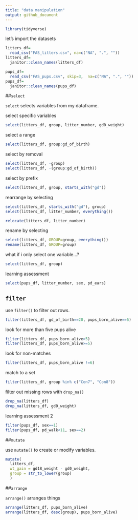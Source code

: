 ```yaml
---
title: "data manipulation"
output: github_document
---
```


```r
library(tidyverse)
```

let's import the datasets

```r
litters_df=
  read_csv("FAS_litters.csv", na=c("NA", ".", ""))
litters_df=
  janitor::clean_names(litters_df)

pups_df=
  read_csv("FAS_pups.csv", skip=3,  na=c("NA", ".", ""))
pups_df=
  janitor::clean_names(pups_df)
```

##`select`

`select` selects variables from my dataframe.

select specific variables

```r
select(litters_df, group, litter_number, gd0_weight)
```

select a range

```r
select(litters_df, group:gd_of_birth)
```

select by removal

```r
select(litters_df, -group)
select(litters_df, -(group:gd_of_birth))
```


select by prefix

```r
select(litters_df, group, starts_with("gd"))
```

rearrange by selecting
```r
select(litters_df, starts_with("gd"), group)
select(litters_df, litter_number, everything())

relocate(litters_df, litter_number)
```

rename by selecting

```r
select(litters_df, GROUP=group, everything())
rename(litters_df, GROUP=group)
```


what if i only select one variable...?

```r
select(litters_df, group)
```

learning assessment 

```r
select(pups_df, litter_number, sex, pd_ears)
```

## `filter`
use `filter()` to filter out rows.

```r
filter(litters_df, gd_of_birth==20, pups_born_alive==6)
```

look for more than five pups alive

```r
filter(litters_df, pups_born_alive>5)
filter(litters_df, pups_born_alive>=5)
```

look for non-matches

```r
filter(litters_df, pups_born_alive !=6)
```

match to a set

```r
filter(litters_df, group %in% c("Con7", "Con8"))
```

filter out missing rows with `drop_na()`

```r
drop_na(litters_df)
drop_na(litters_df, gd0_weight)
```

learning assessment 2

```r
filter(pups_df, sex==1)
filter(pups_df, pd_walk<11, sex==2)
```

##`mutate`

use `mutate()` to create or modify variables.

```r
mutate(
  litters_df,
  wt_gain = gd18_weight - gd0_weight,
  group = str_to_lower(group)
  )
```


##`arrange`

`arrange()` arranges things

```r
arrange(litters_df, pups_born_alive)
arrange(litters_df, desc(group), pups_born_alive)
```




















